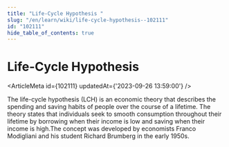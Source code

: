 ```yaml
---
title: "Life-Cycle Hypothesis "
slug: "/en/learn/wiki/life-cycle-hypothesis--102111"
id: "102111"
hide_table_of_contents: true
---
```



# Life-Cycle Hypothesis 

<ArticleMeta id={102111} updatedAt={'2023-09-26 13:59:00'} />
<div className='border-solid border-b border-t-0 my-4 border-[var(--ifm-color-gray-300)]' />

The life-cycle hypothesis (LCH) is an economic theory that describes the spending and saving habits of people over the course of a lifetime. The theory states that individuals seek to smooth consumption throughout their lifetime by borrowing when their income is low and saving when their income is high.The concept was developed by economists Franco Modigliani and his student Richard Brumberg in the early 1950s.
